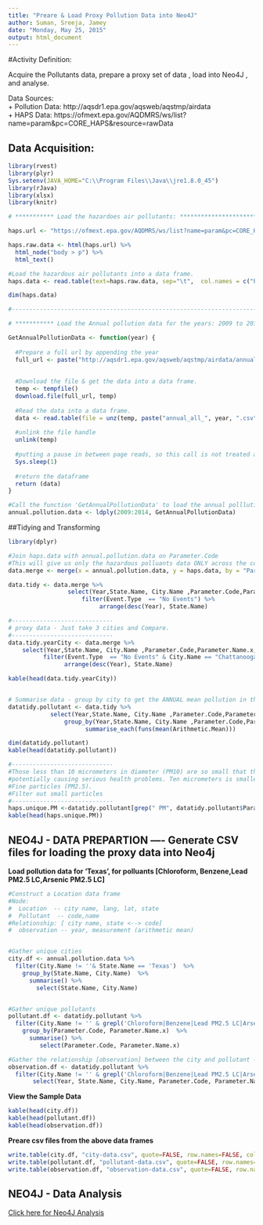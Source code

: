 ```yaml
---
title: "Preare & Load Proxy Pollution Data into Neo4J"
author: Suman, Sreeja, Jamey
date: "Monday, May 25, 2015"
output: html_document
---
```


#Activity Definition:

Acquire the Pollutants data, prepare a proxy set of data , load into Neo4J , and analyse.

Data Sources:  
   + Pollution Data: http://aqsdr1.epa.gov/aqsweb/aqstmp/airdata  
   + HAPS Data:      https://ofmext.epa.gov/AQDMRS/ws/list?name=param&pc=CORE_HAPS&resource=rawData


## Data Acquisition:

```r
library(rvest)
library(plyr)
Sys.setenv(JAVA_HOME="C:\\Program Files\\Java\\jre1.8.0_45")
library(rJava)
library(xlsx)
library(knitr)
```


```r
# *********** Load the hazardoes air pollutants: *****************************************************

haps.url <- "https://ofmext.epa.gov/AQDMRS/ws/list?name=param&pc=CORE_HAPS&resource=rawData"

haps.raw.data <- html(haps.url) %>%
  html_node("body > p") %>%
  html_text()

#Load the hazardous air pollutants into a data frame.
haps.data <- read.table(text=haps.raw.data, sep="\t",  col.names = c("Parameter.Code", "Parameter.Name"))

dim(haps.data)

#-------------------------------------------------------------------------------------------------------

# *********** Load the Annual pollution data for the years: 2009 to 2014 *******************************

GetAnnualPollutionData <- function(year) {
  
  #Prepare a full url by appending the year
  full_url <- paste("http://aqsdr1.epa.gov/aqsweb/aqstmp/airdata/annual_all_", year, ".zip", sep = '')
  
  
  #Download the file & get the data into a data frame.
  temp <- tempfile()
  download.file(full_url, temp)
  
  #Read the data into a data frame.
  data <- read.table(file = unz(temp, paste("annual_all_", year, ".csv", sep = '')), header = TRUE, sep = ",")
  
  #unlink the file handle
  unlink(temp)
  
  #putting a pause in between page reads, so this call is not treated as a denial of service attack.
  Sys.sleep(1)
  
  #return the dataframe
  return (data)
}

#Call the function 'GetAnnualPollutionData' to load the annual polllution data between 2009 to 2014
annual.pollution.data <- ldply(2009:2014, GetAnnualPollutionData)
```



##Tidying and Transforming

```r
library(dplyr)
```


```r
#Join haps.data with annual.pollution.data on Parameter.Code
#This will give us only the hazardous polluants data ONLY across the country.
data.merge <- merge(x = annual.pollution.data, y = haps.data, by = "Parameter.Code")

data.tidy <- data.merge %>%
                 select(Year,State.Name, City.Name ,Parameter.Code,Parameter.Name.x,Latitude,Longitude, Event.Type,Arithmetic.Mean ) %>%
                     filter(Event.Type  == "No Events") %>%
                          arrange(desc(Year), State.Name)

#-----------------------------
# proxy data - Just take 3 cities and Compare.
#-----------------------------
data.tidy.yearCity <- data.merge %>%
    select(Year,State.Name, City.Name ,Parameter.Code,Parameter.Name.x,Latitude,Longitude, Event.Type,Arithmetic.Mean ) %>%
          filter(Event.Type  == "No Events" & City.Name == "Chattanooga"| City.Name =="Los Angeles" | City.Name =="New York") %>%
                arrange(desc(Year), State.Name)

kable(head(data.tidy.yearCity))


# Summarise data - group by city to get the ANNUAL mean pollution in that city
datatidy.pollutant <- data.tidy %>%
            select(Year,State.Name, City.Name ,Parameter.Code,Parameter.Name.x,Latitude,Longitude, Arithmetic.Mean ) %>%
                group_by(Year,State.Name, City.Name ,Parameter.Code,Parameter.Name.x) %>%
                      summarise_each(funs(mean(Arithmetic.Mean)))

dim(datatidy.pollutant)
kable(head(datatidy.pollutant))

#-----------------------------
#Those less than 10 micrometers in diameter (PM10) are so small that they can get into the lungs, 
#potentially causing serious health problems. Ten micrometers is smaller than the width of a single human hair. 
#Fine particles (PM2.5).
#Filter out small particles
#-----------------------------
haps.unique.PM <-datatidy.pollutant[grep(" PM", datatidy.pollutant$Parameter.Name.x), ]
kable(head(haps.unique.PM))
```


## NEO4J - DATA PREPARTION ---- Generate CSV files for loading the proxy data into Neo4j

__Load pollution data for 'Texas', for polluants [Chloroform, Benzene,Lead PM2.5 LC,Arsenic PM2.5 LC]__

```r
#Construct a Location data frame
#Node:
#  Location  -- city name, lang, lat, state
#  Pollutant  -- code,name
#Relationship: [ city name, state <--> code]
#  observation -- year, measurement (arithmetic mean)  


#Gather unique cities
city.df <- annual.pollution.data %>%
  filter(City.Name != ''& State.Name == 'Texas')  %>%
    group_by(State.Name, City.Name)  %>%
      summarise() %>%
        select(State.Name, City.Name)


#Gather unique pollutants
pollutant.df <- datatidy.pollutant %>%
  filter(City.Name != '' & grepl('Chloroform|Benzene|Lead PM2.5 LC|Arsenic PM2.5 LC', Parameter.Name.x) & State.Name == 'Texas')  %>%
    group_by(Parameter.Code, Parameter.Name.x)  %>%
      summarise() %>%
         select(Parameter.Code, Parameter.Name.x)

#Gather the relationship [observation] between the city and pollutant - year, measurement (arithmetic mean)
observation.df <- datatidy.pollutant %>%
  filter(City.Name != '' & grepl('Chloroform|Benzene|Lead PM2.5 LC|Arsenic PM2.5 LC', Parameter.Name.x) & State.Name == 'Texas')  %>%
       select(Year, State.Name, City.Name, Parameter.Code, Parameter.Name.x, Arithmetic.Mean)
```

__View the Sample Data__

```r
kable(head(city.df))
kable(head(pollutant.df))
kable(head(observation.df))
````


__Preare csv files from the above data frames__

```r
write.table(city.df, "city-data.csv", quote=FALSE, row.names=FALSE, col.names=c('state','city'), sep=",")
write.table(pollutant.df, "pollutant-data.csv", quote=FALSE, row.names=FALSE, col.names=c('code','name'), sep=",")
write.table(observation.df, "observation-data.csv", quote=FALSE, row.names=FALSE, col.names=c('year','state', 'city', 'code', 'name', 'measurement'), sep=",")
```


## NEO4J - Data Analysis  

[Click here for Neo4J Analysis](https://github.com/srajeev1/607FinalProject/blob/master/PollutionData_Analysis_Neo4J.pdf)
